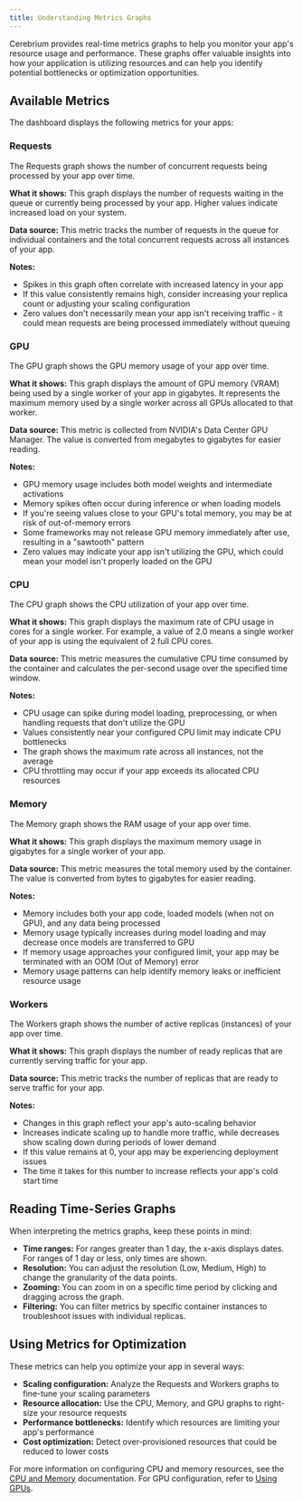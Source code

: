 ```yaml
---
title: Understanding Metrics Graphs
---
```


Cerebrium provides real-time metrics graphs to help you monitor your app's resource usage and performance. These graphs offer valuable insights into how your application is utilizing resources and can help you identify potential bottlenecks or optimization opportunities.

## Available Metrics

The dashboard displays the following metrics for your apps:

### Requests

The Requests graph shows the number of concurrent requests being processed by your app over time.

**What it shows:** This graph displays the number of requests waiting in the queue or currently being processed by your app. Higher values indicate increased load on your system.

**Data source:** This metric tracks the number of requests in the queue for individual containers and the total concurrent requests across all instances of your app.

**Notes:**

- Spikes in this graph often correlate with increased latency in your app
- If this value consistently remains high, consider increasing your replica count or adjusting your scaling configuration
- Zero values don't necessarily mean your app isn't receiving traffic - it could mean requests are being processed immediately without queuing

### GPU

The GPU graph shows the GPU memory usage of your app over time.

**What it shows:** This graph displays the amount of GPU memory (VRAM) being used by a single worker of your app in gigabytes. It represents the maximum memory used by a single worker across all GPUs allocated to that worker.

**Data source:** This metric is collected from NVIDIA's Data Center GPU Manager. The value is converted from megabytes to gigabytes for easier reading.

**Notes:**

- GPU memory usage includes both model weights and intermediate activations
- Memory spikes often occur during inference or when loading models
- If you're seeing values close to your GPU's total memory, you may be at risk of out-of-memory errors
- Some frameworks may not release GPU memory immediately after use, resulting in a "sawtooth" pattern
- Zero values may indicate your app isn't utilizing the GPU, which could mean your model isn't properly loaded on the GPU

### CPU

The CPU graph shows the CPU utilization of your app over time.

**What it shows:** This graph displays the maximum rate of CPU usage in cores for a single worker. For example, a value of 2.0 means a single worker of your app is using the equivalent of 2 full CPU cores.

**Data source:** This metric measures the cumulative CPU time consumed by the container and calculates the per-second usage over the specified time window.

**Notes:**

- CPU usage can spike during model loading, preprocessing, or when handling requests that don't utilize the GPU
- Values consistently near your configured CPU limit may indicate CPU bottlenecks
- The graph shows the maximum rate across all instances, not the average
- CPU throttling may occur if your app exceeds its allocated CPU resources

### Memory

The Memory graph shows the RAM usage of your app over time.

**What it shows:** This graph displays the maximum memory usage in gigabytes for a single worker of your app.

**Data source:** This metric measures the total memory used by the container. The value is converted from bytes to gigabytes for easier reading.

**Notes:**

- Memory includes both your app code, loaded models (when not on GPU), and any data being processed
- Memory usage typically increases during model loading and may decrease once models are transferred to GPU
- If memory usage approaches your configured limit, your app may be terminated with an OOM (Out of Memory) error
- Memory usage patterns can help identify memory leaks or inefficient resource usage

### Workers

The Workers graph shows the number of active replicas (instances) of your app over time.

**What it shows:** This graph displays the number of ready replicas that are currently serving traffic for your app.

**Data source:** This metric tracks the number of replicas that are ready to serve traffic for your app.

**Notes:**

- Changes in this graph reflect your app's auto-scaling behavior
- Increases indicate scaling up to handle more traffic, while decreases show scaling down during periods of lower demand
- If this value remains at 0, your app may be experiencing deployment issues
- The time it takes for this number to increase reflects your app's cold start time

## Reading Time-Series Graphs

When interpreting the metrics graphs, keep these points in mind:

- **Time ranges:** For ranges greater than 1 day, the x-axis displays dates. For ranges of 1 day or less, only times are shown.
- **Resolution:** You can adjust the resolution (Low, Medium, High) to change the granularity of the data points.
- **Zooming:** You can zoom in on a specific time period by clicking and dragging across the graph.
- **Filtering:** You can filter metrics by specific container instances to troubleshoot issues with individual replicas.

## Using Metrics for Optimization

These metrics can help you optimize your app in several ways:

- **Scaling configuration:** Analyze the Requests and Workers graphs to fine-tune your scaling parameters
- **Resource allocation:** Use the CPU, Memory, and GPU graphs to right-size your resource requests
- **Performance bottlenecks:** Identify which resources are limiting your app's performance
- **Cost optimization:** Detect over-provisioned resources that could be reduced to lower costs

For more information on configuring CPU and memory resources, see the [CPU and Memory](/cerebrium/hardware/cpu-and-memory) documentation. For GPU configuration, refer to [Using GPUs](/cerebrium/hardware/using-gpus).
